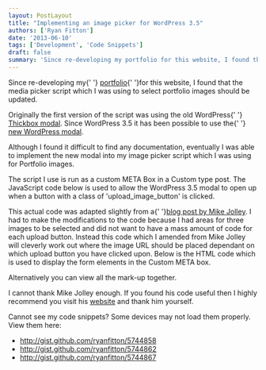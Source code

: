 ```yaml
---
layout: PostLayout
title: "Implementing an image picker for WordPress 3.5" 
authors: ['Ryan Fitton']
date: '2013-06-10'
tags: ['Development', 'Code Snippets']
draft: false
summary: 'Since re-developing my portfolio for this website, I found that the media picker script which I was using to select portfolio images should be updated. Originally the first version of the script was using the old WordPress Thickbox modal. Since WordPress 3.5 it has been possible to use the new WordPress modal. Although I found ...'
---
```


Since re-developing my{\' \'} [portfolio](https://ryanfitton.co.uk/portfolio/ "Portfolio"){\' \'}for this website, I found that the media picker script which I was using to select portfolio images should be updated.

Originally the first version of the script was using the old WordPress{\' \'} [Thickbox modal](http://codex.wordpress.org/ThickBox). Since WordPress 3.5 it has been possible to use the{\' \'} [new WordPress modal](http://codex.wordpress.org/Version_3.5#Highlights).

Although I found it difficult to find any documentation, eventually I was able to implement the new modal into my image picker script which I was using for Portfolio images.

The script I use is run as a custom META Box in a Custom type post. The JavaScript code below is used to allow the WordPress 3.5 modal to open up when a button with a class of 'upload_image_button' is clicked.

This actual code was adapted slightly from a{\' \'}[blog post by Mike Jolley](http://mikejolley.com/2012/12/using-the-new-wordpress-3-5-media-uploader-in-plugins/). I had to make the modifications to the code because I had areas for three images to be selected and did not want to have a mass amount of code for each upload button. Instead this code which I amended from Mike Jolley will cleverly work out where the image URL should be placed dependant on which upload button you have clicked upon. Below is the HTML code which is used to display the form elements in the Custom META box.

Alternatively you can view all the mark-up together.

I cannot thank Mike Jolley enough. If you found his code useful then I highly recommend you visit his [website](http://mikejolley.com/) and thank him yourself.

Cannot see my code snippets? Some devices may not load them properly. View them here:

-   <http://gist.github.com/ryanfitton/5744858>
-   <http://gist.github.com/ryanfitton/5744862>
-   <http://gist.github.com/ryanfitton/5744867>

